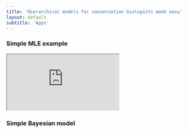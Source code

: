 ```yaml
---
title: 'Hierarchical models for conservation biologists made easy'
layout: default
subtitle: 'Apps'
---
```


### Simple MLE example

<iframe id="frame" name="app" src="https://psolymos.shinyapps.io/app01"></iframe>

### Simple Bayesian model

